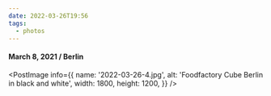 ```yaml
---
date: 2022-03-26T19:56
tags:
  - photos
---
```


#### March 8, 2021 / Berlin

<PostImage
  info={{
    name: '2022-03-26-4.jpg',
    alt: 'Foodfactory Cube Berlin in black and white',
    width: 1800,
    height: 1200,
  }}
/>
